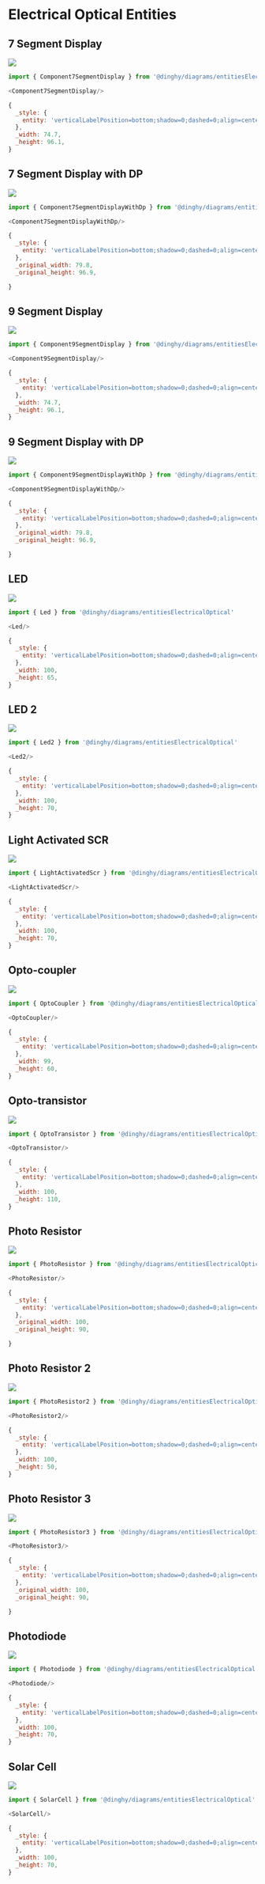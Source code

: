 
# Electrical Optical Entities


## 7 Segment Display

<Tabs>
  <TabItem value="Preview">

![](./component-7-segment-display.png#drawio)

  </TabItem>
  <TabItem value="Usage">
    
```js
import { Component7SegmentDisplay } from '@dinghy/diagrams/entitiesElectricalOptical'

<Component7SegmentDisplay/>
```

  </TabItem>
  <TabItem value="Definition">
    
```js
{
  _style: {
    entity: 'verticalLabelPosition=bottom;shadow=0;dashed=0;align=center;html=1;verticalAlign=top;shape=mxgraph.electrical.opto_electronics.7_segment_display;pointerEvents=1;',
  },
  _width: 74.7,
  _height: 96.1,
}
```

  </TabItem>
</Tabs>


## 7 Segment Display with DP

<Tabs>
  <TabItem value="Preview">

![](./component-7-segment-display-with-dp.png#drawio)

  </TabItem>
  <TabItem value="Usage">
    
```js
import { Component7SegmentDisplayWithDp } from '@dinghy/diagrams/entitiesElectricalOptical'

<Component7SegmentDisplayWithDp/>
```

  </TabItem>
  <TabItem value="Definition">
    
```js
{
  _style: {
    entity: 'verticalLabelPosition=bottom;shadow=0;dashed=0;align=center;html=1;verticalAlign=top;shape=mxgraph.electrical.opto_electronics.7_segment_display_with_dp;pointerEvents=1;',
  },
  _original_width: 79.8,
  _original_height: 96.9,

}
```

  </TabItem>
</Tabs>


## 9 Segment Display

<Tabs>
  <TabItem value="Preview">

![](./component-9-segment-display.png#drawio)

  </TabItem>
  <TabItem value="Usage">
    
```js
import { Component9SegmentDisplay } from '@dinghy/diagrams/entitiesElectricalOptical'

<Component9SegmentDisplay/>
```

  </TabItem>
  <TabItem value="Definition">
    
```js
{
  _style: {
    entity: 'verticalLabelPosition=bottom;shadow=0;dashed=0;align=center;html=1;verticalAlign=top;shape=mxgraph.electrical.opto_electronics.9_segment_display;pointerEvents=1;',
  },
  _width: 74.7,
  _height: 96.1,
}
```

  </TabItem>
</Tabs>


## 9 Segment Display with DP

<Tabs>
  <TabItem value="Preview">

![](./component-9-segment-display-with-dp.png#drawio)

  </TabItem>
  <TabItem value="Usage">
    
```js
import { Component9SegmentDisplayWithDp } from '@dinghy/diagrams/entitiesElectricalOptical'

<Component9SegmentDisplayWithDp/>
```

  </TabItem>
  <TabItem value="Definition">
    
```js
{
  _style: {
    entity: 'verticalLabelPosition=bottom;shadow=0;dashed=0;align=center;html=1;verticalAlign=top;shape=mxgraph.electrical.opto_electronics.9_segment_display_with_dp;pointerEvents=1;',
  },
  _original_width: 79.8,
  _original_height: 96.9,

}
```

  </TabItem>
</Tabs>


## LED

<Tabs>
  <TabItem value="Preview">

![](./led.png#drawio)

  </TabItem>
  <TabItem value="Usage">
    
```js
import { Led } from '@dinghy/diagrams/entitiesElectricalOptical'

<Led/>
```

  </TabItem>
  <TabItem value="Definition">
    
```js
{
  _style: {
    entity: 'verticalLabelPosition=bottom;shadow=0;dashed=0;align=center;html=1;verticalAlign=top;shape=mxgraph.electrical.opto_electronics.led_1;pointerEvents=1;',
  },
  _width: 100,
  _height: 65,
}
```

  </TabItem>
</Tabs>


## LED 2

<Tabs>
  <TabItem value="Preview">

![](./led-2.png#drawio)

  </TabItem>
  <TabItem value="Usage">
    
```js
import { Led2 } from '@dinghy/diagrams/entitiesElectricalOptical'

<Led2/>
```

  </TabItem>
  <TabItem value="Definition">
    
```js
{
  _style: {
    entity: 'verticalLabelPosition=bottom;shadow=0;dashed=0;align=center;html=1;verticalAlign=top;shape=mxgraph.electrical.opto_electronics.led_2;pointerEvents=1;',
  },
  _width: 100,
  _height: 70,
}
```

  </TabItem>
</Tabs>


## Light Activated SCR

<Tabs>
  <TabItem value="Preview">

![](./light-activated-scr.png#drawio)

  </TabItem>
  <TabItem value="Usage">
    
```js
import { LightActivatedScr } from '@dinghy/diagrams/entitiesElectricalOptical'

<LightActivatedScr/>
```

  </TabItem>
  <TabItem value="Definition">
    
```js
{
  _style: {
    entity: 'verticalLabelPosition=bottom;shadow=0;dashed=0;align=center;html=1;verticalAlign=top;shape=mxgraph.electrical.opto_electronics.light-activated_scr;pointerEvents=1;',
  },
  _width: 100,
  _height: 70,
}
```

  </TabItem>
</Tabs>


## Opto-coupler

<Tabs>
  <TabItem value="Preview">

![](./opto-coupler.png#drawio)

  </TabItem>
  <TabItem value="Usage">
    
```js
import { OptoCoupler } from '@dinghy/diagrams/entitiesElectricalOptical'

<OptoCoupler/>
```

  </TabItem>
  <TabItem value="Definition">
    
```js
{
  _style: {
    entity: 'verticalLabelPosition=bottom;shadow=0;dashed=0;align=center;html=1;verticalAlign=top;shape=mxgraph.electrical.opto_electronics.opto-coupler;',
  },
  _width: 99,
  _height: 60,
}
```

  </TabItem>
</Tabs>


## Opto-transistor

<Tabs>
  <TabItem value="Preview">

![](./opto-transistor.png#drawio)

  </TabItem>
  <TabItem value="Usage">
    
```js
import { OptoTransistor } from '@dinghy/diagrams/entitiesElectricalOptical'

<OptoTransistor/>
```

  </TabItem>
  <TabItem value="Definition">
    
```js
{
  _style: {
    entity: 'verticalLabelPosition=bottom;shadow=0;dashed=0;align=center;html=1;verticalAlign=top;shape=mxgraph.electrical.opto_electronics.opto-transistor;',
  },
  _width: 100,
  _height: 110,
}
```

  </TabItem>
</Tabs>


## Photo Resistor

<Tabs>
  <TabItem value="Preview">

![](./photo-resistor.png#drawio)

  </TabItem>
  <TabItem value="Usage">
    
```js
import { PhotoResistor } from '@dinghy/diagrams/entitiesElectricalOptical'

<PhotoResistor/>
```

  </TabItem>
  <TabItem value="Definition">
    
```js
{
  _style: {
    entity: 'verticalLabelPosition=bottom;shadow=0;dashed=0;align=center;html=1;verticalAlign=top;shape=mxgraph.electrical.opto_electronics.photo_resistor_1;',
  },
  _original_width: 100,
  _original_height: 90,

}
```

  </TabItem>
</Tabs>


## Photo Resistor 2

<Tabs>
  <TabItem value="Preview">

![](./photo-resistor-2.png#drawio)

  </TabItem>
  <TabItem value="Usage">
    
```js
import { PhotoResistor2 } from '@dinghy/diagrams/entitiesElectricalOptical'

<PhotoResistor2/>
```

  </TabItem>
  <TabItem value="Definition">
    
```js
{
  _style: {
    entity: 'verticalLabelPosition=bottom;shadow=0;dashed=0;align=center;html=1;verticalAlign=top;shape=mxgraph.electrical.opto_electronics.photo_resistor_2;pointerEvents=1;',
  },
  _width: 100,
  _height: 50,
}
```

  </TabItem>
</Tabs>


## Photo Resistor 3

<Tabs>
  <TabItem value="Preview">

![](./photo-resistor-3.png#drawio)

  </TabItem>
  <TabItem value="Usage">
    
```js
import { PhotoResistor3 } from '@dinghy/diagrams/entitiesElectricalOptical'

<PhotoResistor3/>
```

  </TabItem>
  <TabItem value="Definition">
    
```js
{
  _style: {
    entity: 'verticalLabelPosition=bottom;shadow=0;dashed=0;align=center;html=1;verticalAlign=top;shape=mxgraph.electrical.opto_electronics.photo_resistor_3;',
  },
  _original_width: 100,
  _original_height: 90,

}
```

  </TabItem>
</Tabs>


## Photodiode

<Tabs>
  <TabItem value="Preview">

![](./photodiode.png#drawio)

  </TabItem>
  <TabItem value="Usage">
    
```js
import { Photodiode } from '@dinghy/diagrams/entitiesElectricalOptical'

<Photodiode/>
```

  </TabItem>
  <TabItem value="Definition">
    
```js
{
  _style: {
    entity: 'verticalLabelPosition=bottom;shadow=0;dashed=0;align=center;html=1;verticalAlign=top;shape=mxgraph.electrical.opto_electronics.photodiode;pointerEvents=1;',
  },
  _width: 100,
  _height: 70,
}
```

  </TabItem>
</Tabs>


## Solar Cell

<Tabs>
  <TabItem value="Preview">

![](./solar-cell.png#drawio)

  </TabItem>
  <TabItem value="Usage">
    
```js
import { SolarCell } from '@dinghy/diagrams/entitiesElectricalOptical'

<SolarCell/>
```

  </TabItem>
  <TabItem value="Definition">
    
```js
{
  _style: {
    entity: 'verticalLabelPosition=bottom;shadow=0;dashed=0;align=center;html=1;verticalAlign=top;shape=mxgraph.electrical.opto_electronics.solar_cell;pointerEvents=1;',
  },
  _width: 100,
  _height: 70,
}
```

  </TabItem>
</Tabs>

